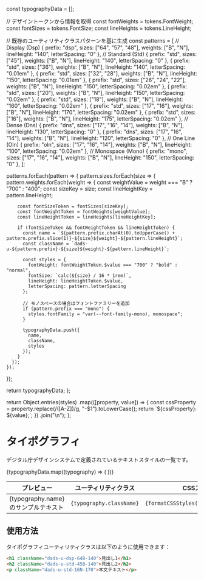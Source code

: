
<Meta title="Foundations/タイポグラフィ" />

  const typographyData = [];
  
  // デザイントークンから情報を取得
  const fontWeights = tokens.FontWeight;
  const fontSizes = tokens.FontSize;
  const lineHeights = tokens.LineHeight;
  
  // 既存のユーティリティクラスパターンを基に生成
  const patterns = [
    // Display (Dsp)
    { prefix: "dsp", sizes: ["64", "57", "48"], weights: ["B", "N"], lineHeight: "140", letterSpacing: "0" },
    // Standard (Std)
    { prefix: "std", sizes: ["45"], weights: ["B", "N"], lineHeight: "140", letterSpacing: "0" },
    { prefix: "std", sizes: ["36"], weights: ["B", "N"], lineHeight: "140", letterSpacing: "0.01em" },
    { prefix: "std", sizes: ["32", "28"], weights: ["B", "N"], lineHeight: "150", letterSpacing: "0.01em" },
    { prefix: "std", sizes: ["26", "24", "22"], weights: ["B", "N"], lineHeight: "150", letterSpacing: "0.02em" },
    { prefix: "std", sizes: ["20"], weights: ["B", "N"], lineHeight: "150", letterSpacing: "0.02em" },
    { prefix: "std", sizes: ["18"], weights: ["B", "N"], lineHeight: "160", letterSpacing: "0.02em" },
    { prefix: "std", sizes: ["17", "16"], weights: ["B", "N"], lineHeight: "170", letterSpacing: "0.02em" },
    { prefix: "std", sizes: ["16"], weights: ["B", "N"], lineHeight: "175", letterSpacing: "0.02em" },
    // Dense (Dns)
    { prefix: "dns", sizes: ["17", "16", "14"], weights: ["B", "N"], lineHeight: "130", letterSpacing: "0" },
    { prefix: "dns", sizes: ["17", "16", "14"], weights: ["B", "N"], lineHeight: "120", letterSpacing: "0" },
    // One Line (Oln)
    { prefix: "oln", sizes: ["17", "16", "14"], weights: ["B", "N"], lineHeight: "100", letterSpacing: "0.02em" },
    // Monospace (Mono)
    { prefix: "mono", sizes: ["17", "16", "14"], weights: ["B", "N"], lineHeight: "150", letterSpacing: "0" },
  ];
  
  patterns.forEach(pattern => {
    pattern.sizes.forEach(size => {
      pattern.weights.forEach(weight => {
        const weightValue = weight === "B" ? "700" : "400";
        const sizeKey = size;
        const lineHeightKey = pattern.lineHeight;
        
        const fontSizeToken = fontSizes[sizeKey];
        const fontWeightToken = fontWeights[weightValue];
        const lineHeightToken = lineHeights[lineHeightKey];
        
        if (fontSizeToken && fontWeightToken && lineHeightToken) {
          const name = `${pattern.prefix.charAt(0).toUpperCase() + pattern.prefix.slice(1)}-${size}${weight}-${pattern.lineHeight}`;
          const className = `dads-u-${pattern.prefix}-${size}${weight}-${pattern.lineHeight}`;
          
          const styles = {
            fontWeight: fontWeightToken.$value === "700" ? "bold" : "normal",
            fontSize: `calc(${size} / 16 * 1rem)`,
            lineHeight: lineHeightToken.$value,
            letterSpacing: pattern.letterSpacing
          };
          
          // モノスペースの場合はフォントファミリーを追加
          if (pattern.prefix === "mono") {
            styles.fontFamily = "var(--font-family-mono), monospace";
          }
          
          typographyData.push({
            name,
            className,
            styles
          });
        }
      });
    });
  });
  
  return typographyData;
};

  return Object.entries(styles)
    .map(([property, value]) => {
      const cssProperty = property.replace(/([A-Z])/g, "-$1").toLowerCase();
      return `${cssProperty}: ${value};`;
    })
    .join("\n");
};


<Unstyled>
<div className="prose">

# タイポグラフィ

デジタル庁デザインシステムで定義されているテキストスタイルの一覧です。

<table className="typography-table">
  <thead>
    <tr>
      <th>プレビュー</th>
      <th>ユーティリティクラス</th>
      <th>CSSスタイル</th>
    </tr>
  </thead>
  <tbody>
    {typographyData.map((typography) => (
      <tr key={typography.className}>
        <td className={`typography-preview ${typography.className}`}>
          {typography.name}のサンプルテキスト
        </td>
        <td>
          <pre className="typography-class"><code>{typography.className}</code></pre>
          <CopyButton 
            text={typography.className}
            label="クラス名をコピー"
          />
        </td>
        <td>
          <pre className="typography-css"><code>{formatCSSStyles(typography.styles)}</code></pre>
          <CopyButton 
            text={formatCSSStyles(typography.styles)}
            label="CSSスタイルをコピー"
          />
        </td>
      </tr>
    ))}
  </tbody>
</table>

## 使用方法

タイポグラフィユーティリティクラスは以下のように使用できます：

```html
<h1 className="dads-u-dsp-64B-140">見出し1</h1>
<h2 className="dads-u-std-45B-140">見出し2</h2>
<p className="dads-u-std-16N-170">本文テキスト</p>
```

</div>
</Unstyled>
